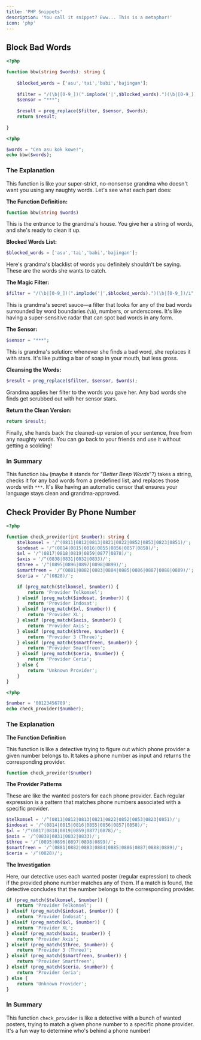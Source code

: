 ```yaml
---
title: 'PHP Snippets'
description: 'You call it snippet? Eww... This is a metaphor!'
icon: 'php'
---
```


## Block Bad Words

<CodeGroup>

```php bbw.php
<?php

function bbw(string $words): string {
    
    $blocked_words = ['asu','tai','babi','bajingan'];
    
    $filter = "/(\b|[0-9_])(".implode('|',$blocked_words).")(\b|[0-9_])/i";
    $sensor = "***";
    
    $result = preg_replace($filter, $sensor, $words);
    return $result;
    
}
```

```php Usage Example
<?php

$words = "Cen asu kok kowe!";
echo bbw($words);
```

</CodeGroup>

### The Explanation

This function is like your super-strict, no-nonsense grandma who doesn't want you using any naughty words. Let's see what each part does:

**The Function Definition:**
```php
function bbw(string $words)
```
This is the entrance to the grandma's house. You give her a string of words, and she's ready to clean it up.

**Blocked Words List:**
```php
$blocked_words = ['asu','tai','babi','bajingan'];
```
Here's grandma's blacklist of words you definitely shouldn't be saying. These are the words she wants to catch.

**The Magic Filter:**
```php
$filter = "/(\b|[0-9_])(".implode('|',$blocked_words).")(\b|[0-9_])/i";
```
This is grandma's secret sauce—a filter that looks for any of the bad words surrounded by word boundaries (`\b`), numbers, or underscores. It's like having a super-sensitive radar that can spot bad words in any form.

**The Sensor:**
```php
$sensor = "***";
```
This is grandma's solution: whenever she finds a bad word, she replaces it with stars. It's like putting a bar of soap in your mouth, but less gross.

**Cleansing the Words:**
```php
$result = preg_replace($filter, $sensor, $words);
```
Grandma applies her filter to the words you gave her. Any bad words she finds get scrubbed out with her sensor stars.

**Return the Clean Version:**
```php
return $result;
```
Finally, she hands back the cleaned-up version of your sentence, free from any naughty words. You can go back to your friends and use it without getting a scolding!

### In Summary

This function `bbw` (maybe it stands for "_Better Beep Words_"?) takes a string, checks it for any bad words from a predefined list, and replaces those words with `***`. It's like having an automatic censor that ensures your language stays clean and grandma-approved.

## Check Provider By Phone Number

<CodeGroup>

```php check_provider.php
<?php

function check_provider(int $number): string {
    $telkomsel = '/^(0811|0812|0813|0821|0822|0852|0853|0823|0851)/';
    $indosat = '/^(0814|0815|0816|0855|0856|0857|0858)/';
    $xl = '/^(0817|0818|0819|0859|0877|0878)/';
    $axis = '/^(0838|0831|0832|0833)/';
    $three = '/^(0895|0896|0897|0898|0899)/';
    $smartfreen = '/^(0881|0882|0883|0884|0885|0886|0887|0888|0889)/';
    $ceria = '/^(0828)/';

    if (preg_match($telkomsel, $number)) {
        return 'Provider Telkomsel';
    } elseif (preg_match($indosat, $number)) {
        return 'Provider Indosat';
    } elseif (preg_match($xl, $number)) {
        return 'Provider XL';
    } elseif (preg_match($axis, $number)) {
        return 'Provider Axis';
    } elseif (preg_match($three, $number)) {
        return 'Provider 3 (Three)';
    } elseif (preg_match($smartfreen, $number)) {
        return 'Provider Smartfreen';
    } elseif (preg_match($ceria, $number)) {
        return 'Provider Ceria';
    } else {
        return 'Unknown Provider';
    }
}
```

```php Usage Example
<?php

$number = '08123456789';
echo check_provider($number);
```

</CodeGroup>

### The Explanation

**The Function Definition**

This function is like a detective trying to figure out which phone provider a given number belongs to. It takes a phone number as input and returns the corresponding provider.

```php
function check_provider($number)
```

**The Provider Patterns**

These are like the wanted posters for each phone provider. Each regular expression is a pattern that matches phone numbers associated with a specific provider.

```php
$telkomsel = '/^(0811|0812|0813|0821|0822|0852|0853|0823|0851)/';
$indosat = '/^(0814|0815|0816|0855|0856|0857|0858)/';
$xl = '/^(0817|0818|0819|0859|0877|0878)/';
$axis = '/^(0838|0831|0832|0833)/';
$three = '/^(0895|0896|0897|0898|0899)/';
$smartfreen = '/^(0881|0882|0883|0884|0885|0886|0887|0888|0889)/';
$ceria = '/^(0828)/';
```

**The Investigation**

Here, our detective uses each wanted poster (regular expression) to check if the provided phone number matches any of them. If a match is found, the detective concludes that the number belongs to the corresponding provider.

```php
if (preg_match($telkomsel, $number)) {
    return 'Provider Telkomsel';
} elseif (preg_match($indosat, $number)) {
    return 'Provider Indosat';
} elseif (preg_match($xl, $number)) {
    return 'Provider XL';
} elseif (preg_match($axis, $number)) {
    return 'Provider Axis';
} elseif (preg_match($three, $number)) {
    return 'Provider 3 (Three)';
} elseif (preg_match($smartfreen, $number)) {
    return 'Provider Smartfreen';
} elseif (preg_match($ceria, $number)) {
    return 'Provider Ceria';
} else {
    return 'Unknown Provider';
}
```

### In Summary

This function `check_provider` is like a detective with a bunch of wanted posters, trying to match a given phone number to a specific phone provider. It's a fun way to determine who's behind a phone number!
